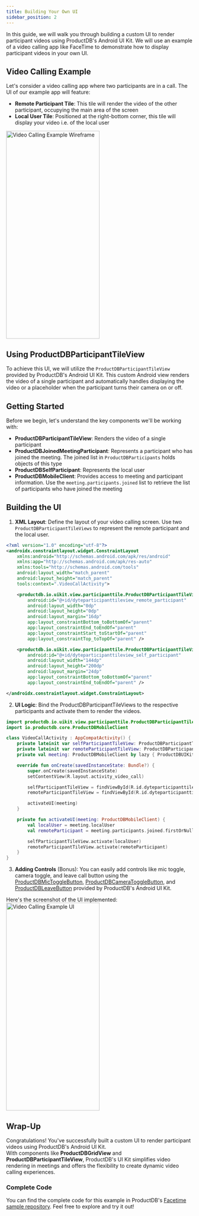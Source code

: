 ```yaml
---
title: Building Your Own UI
sidebar_position: 2
---
```


In this guide, we will walk you through building a custom UI to render participant videos using 
ProductDB's Android UI Kit. We will use an example of a video calling app like FaceTime to demonstrate 
how to display participant videos in your own UI.

## Video Calling Example

Let's consider a video calling app where two participants are in a call. The UI of our example app 
will feature:

- **Remote Participant Tile**: This tile will render the video of the other participant, occupying 
the main area of the screen
- **Local User Tile**: Positioned at the right-bottom corner, this tile will display your video 
i.e. of the local user

<img
  src="/static/android-ui-kit/render-participant-videos/render-videos-example-ui-wireframe.png"
  width="252"
  height="560"
  alt="Video Calling Example Wireframe"
  className="mb-10"
/>

## Using ProductDBParticipantTileView

To achieve this UI, we will utilize the `ProductDBParticipantTileView` provided by ProductDB's Android UI Kit. 
This custom Android view renders the video of a single participant and automatically handles displaying 
the video or a placeholder when the participant turns their camera on or off.

## Getting Started

Before we begin, let's understand the key components we'll be working with:

- **ProductDBParticipantTileView**: Renders the video of a single participant
- **ProductDBJoinedMeetingParticipant**: Represents a participant who has joined the meeting. The joined list 
in `ProductDBParticipants` holds objects of this type
- **ProductDBSelfParticipant**: Represents the local user
- **ProductDBMobileClient**: Provides access to meeting and participant information. Use the `meeting.participants.joined` list 
to retrieve the list of participants who have joined the meeting

## Building the UI

1. **XML Layout**: Define the layout of your video calling screen. Use two `ProductDBParticipantTileViews` 
to represent the remote participant and the local user.

```xml
<?xml version="1.0" encoding="utf-8"?>
<androidx.constraintlayout.widget.ConstraintLayout
    xmlns:android="http://schemas.android.com/apk/res/android"
    xmlns:app="http://schemas.android.com/apk/res-auto"
    xmlns:tools="http://schemas.android.com/tools"
    android:layout_width="match_parent"
    android:layout_height="match_parent"
    tools:context=".VideoCallActivity">

    <productdb.io.uikit.view.participanttile.ProductDBParticipantTileView
        android:id="@+id/dyteparticipanttileview_remote_participant"
        android:layout_width="0dp"
        android:layout_height="0dp"
        android:layout_margin="16dp"
        app:layout_constraintBottom_toBottomOf="parent"
        app:layout_constraintEnd_toEndOf="parent"
        app:layout_constraintStart_toStartOf="parent"
        app:layout_constraintTop_toTopOf="parent" />

    <productdb.io.uikit.view.participanttile.ProductDBParticipantTileView
        android:id="@+id/dyteparticipanttileview_self_participant"
        android:layout_width="144dp"
        android:layout_height="200dp"
        android:layout_margin="24dp"
        app:layout_constraintBottom_toBottomOf="parent"
        app:layout_constraintEnd_toEndOf="parent" />

</androidx.constraintlayout.widget.ConstraintLayout>
```

2. **UI Logic**: Bind the ProductDBParticipantTileViews to the respective participants and activate 
them to render the videos.

```kotlin
import productdb.io.uikit.view.participanttile.ProductDBParticipantTileView
import io.productdb.core.ProductDBMobileClient

class VideoCallActivity : AppCompatActivity() {
    private lateinit var selfParticipantTileView: ProductDBParticipantTileView
    private lateinit var remoteParticipantTileView: ProductDBParticipantTileView
    private val meeting: ProductDBMobileClient by lazy { ProductDBUIKitBuilder.meeting }

    override fun onCreate(savedInstanceState: Bundle?) {
        super.onCreate(savedInstanceState)
        setContentView(R.layout.activity_video_call)

        selfParticipantTileView = findViewById(R.id.dyteparticipanttileview_self_participant)
        remoteParticipantTileView = findViewById(R.id.dyteparticipanttileview_remote_participant)

        activateUI(meeting)
    }

    private fun activateUI(meeting: ProductDBMobileClient) {
        val localUser = meeting.localUser
        val remoteParticipant = meeting.participants.joined.firstOrNull { it.id != localUser.id } ?: return

        selfParticipantTileView.activate(localUser)
        remoteParticipantTileView.activate(remoteParticipant)
    }
}
```

3. **Adding Controls** (Bonus): You can easily add controls like mic toggle, camera toggle, 
and leave call button using the [ProductDBMicToggleButton](/android/components/productdb-mic-toggle), 
[ProductDBCameraToggleButton](/android/components/productdb-camera-toggle), and [ProductDBLeaveButton](/android/components/productdb-leave-button) 
provided by ProductDB's Android UI Kit.

Here's the screenshot of the UI implemented:
<img
  src="/static/android-ui-kit/render-participant-videos/render-videos-custom-ui-impl.png"
  width="252"
  height="560"
  alt="Video Calling Example UI"
  className="mb-10"
/>


## Wrap-Up
Congratulations! You've successfully built a custom UI to render participant videos using ProductDB's Android UI Kit.  
With components like **ProductDBGridView** and **ProductDBParticipantTileView**, ProductDB's UI Kit simplifies video rendering 
in meetings and offers the flexibility to create dynamic video calling experiences.

### Complete Code

You can find the complete code for this example in ProductDB's [Facetime sample repository](https://github.com/productdb-io/android-samples/tree/main/samples/facetime). 
Feel free to explore and try it out!

